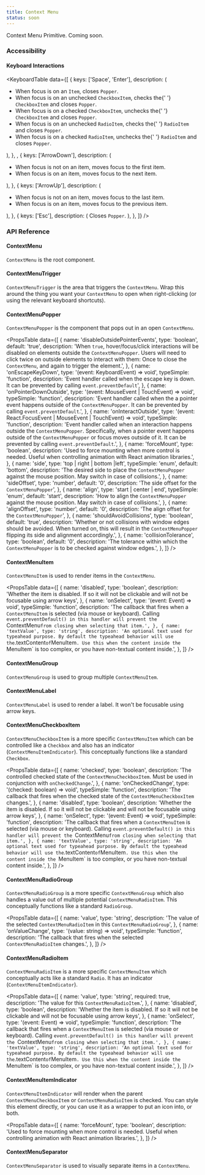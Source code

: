 ```yaml
---
title: Context Menu
status: soon
---
```


Context Menu Primitive. Coming soon.

### Accessibility

#### Keyboard Interactions

<KeyboardTable
  data={[
    {
      keys: ['Space', 'Enter'],
      description: (
        <ul>
          <li>
            When focus is on an <Code>Item</Code>, closes <Code>Popper</Code>.
          </li>
          <li>
            When focus is on an unchecked <Code>CheckboxItem</Code>, checks the{' '}
            <Code>CheckboxItem</Code> and closes <Code>Popper</Code>.
          </li>
          <li>
            When focus is on a checked <Code>CheckboxItem</Code>, unchecks the{' '}
            <Code>CheckboxItem</Code> and closes <Code>Popper</Code>.
          </li>
          <li>
            When focus is on an unchecked <Code>RadioItem</Code>, checks the{' '}
            <Code>RadioItem</Code> and closes <Code>Popper</Code>.
          </li>
          <li>
            When focus is on a checked <Code>RadioItem</Code>, unchecks the{' '}
            <Code>RadioItem</Code> and closes <Code>Popper</Code>.
          </li>
        </ul>
      ),
    },
    ,
    {
      keys: ['ArrowDown'],
      description: (
        <ul>
          <li>When focus is not on an item, moves focus to the first item.</li>
          <li>When focus is on an item, moves focus to the next item.</li>
        </ul>
      ),
    },
    {
      keys: ['ArrowUp'],
      description: (
        <ul>
          <li>When focus is not on an item, moves focus to the last item.</li>
          <li>When focus is on an item, moves focus to the previous item.</li>
        </ul>
      ),
    },
    {
      keys: ['Esc'],
      description: (
        <span>
          Closes <Code>Popper</Code>.
        </span>
      ),
    },
  ]}
/>

### API Reference

#### ContextMenu

`ContextMenu` is the root component.

#### ContextMenuTrigger

`ContextMenuTrigger` is the area that triggers the `ContextMenu`. Wrap this around the thing you want your `ContextMenu` to open when right-clicking (or using the relevant keyboard shortcuts).

#### ContextMenuPopper

`ContextMenuPopper` is the component that pops out in an open `ContextMenu`.

<PropsTable
  data={[
    {
      name: 'disableOutsidePointerEvents',
      type: 'boolean',
      default: 'true',
      description:
        'When `true`, hover/focus/click interactions will be disabled on elements outside the `ContextMenuPopper`. Users will need to click twice on outside elements to interact with them: Once to close the `ContextMenu`, and again to trigger the element.',
    },
    {
      name: 'onEscapeKeyDown',
      type: '(event: KeyboardEvent) => void',
      typeSimple: 'function',
      description:
        'Event handler called when the escape key is down. It can be prevented by calling `event.preventDefault`',
    },
    {
      name: 'onPointerDownOutside',
      type: '(event: MouseEvent | TouchEvent) => void',
      typeSimple: 'function',
      description:
        'Event handler called when the a pointer event happens outside of the `ContextMenuPopper`. It can be prevented by calling `event.preventDefault`.',
    },
    {
      name: 'onInteractOutside',
      type: '(event: React.FocusEvent | MouseEvent | TouchEvent) => void',
      typeSimple: 'function',
      description:
        'Event handler called when an interaction happens outside the `ContextMenuPopper`. Specifically, when a pointer event happens outside of the `ContextMenuPopper` or focus moves outside of it. It can be prevented by calling `event.preventDefault`.',
    },
    {
      name: 'forceMount',
      type: 'boolean',
      description:
        'Used to force mounting when more control is needed. Useful when controlling animation with React animation libraries.',
    },
    {
      name: 'side',
      type: 'top | right | bottom |left',
      typeSimple: 'enum',
      default: 'bottom',
      description:
        'The desired side to place the `ContextMenuPopper` against the mouse position. May switch in case of collisions.',
    },
    {
      name: 'sideOffset',
      type: 'number',
      default: '0',
      description: 'The side offset for the `ContextMenuPopper`',
    },
    {
      name: 'align',
      type: 'start | center | end',
      typeSimple: 'enum',
      default: 'start',
      description:
        'How to align the `ContextMenuPopper` against the mouse position. May switch in case of collisions.',
    },
    {
      name: 'alignOffset',
      type: 'number',
      default: '0',
      description: 'The align offset for the `ContextMenuPopper`',
    },
    {
      name: 'shouldAvoidCollisions',
      type: 'boolean',
      default: 'true',
      description:
        'Whether or not collisions with window edges should be avoided. When turned on, this will result in the `ContextMenuPopper` flipping its side and alignment accordingly.',
    },
    {
      name: 'collisionTolerance',
      type: 'boolean',
      default: '0',
      description:
        'The tolerance within which the `ContextMenuPopper` is to be checked against window edges.',
    },
  ]}
/>

#### ContextMenuItem

`ContextMenuItem` is used to render items in the `ContextMenu`.

<PropsTable
  data={[
    {
      name: 'disabled',
      type: 'boolean',
      description:
        'Whether the item is disabled. If so it will not be clickable and will not be focusable using arrow keys',
    },
    {
      name: 'onSelect',
      type: '(event: Event) => void',
      typeSimple: 'function',
      description:
        'The callback that fires when a `ContextMenuItem` is selected (via mouse or keyboard). Calling `event.preventDefault() in this handler will prevent the `ContextMenu` from closing when selecting that item.',
    },
    {
      name: 'textValue',
      type: 'string',
      description:
        'An optional text used for typeahead purpose. By default the typeahead behavior will use the `.textContent` of `MenuItem`. Use this when the content inside the `MenuItem` is too complex, or you have non-textual content inside.',
    },
  ]}
/>

#### ContextMenuGroup

`ContextMenuGroup` is used to group multiple `ContextMenuItem`.

#### ContextMenuLabel

`ContextMenuLabel` is used to render a label. It won't be focusable using arrow keys.

#### ContextMenuCheckboxItem

`ContextMenuCheckboxItem` is a more specific `ContextMenuItem` which can be controlled like a `Checkbox` and also has an indicator (`ContextMenuItemIndicator`). This conceptually functions like a standard `Checkbox`.

<PropsTable
  data={[
    {
      name: 'checked',
      type: 'boolean',
      description:
        'The controlled checked state of the `ContextMenuCheckboxItem`. Must be used in conjunction with `onCheckedChange`.',
    },
    {
      name: 'onCheckedChange',
      type: '(checked: boolean) => void',
      typeSimple: 'function',
      description:
        'The callback that fires when the checked state of the `ContextMenuCheckboxItem` changes.',
    },
    {
      name: 'disabled',
      type: 'boolean',
      description:
        'Whether the item is disabled. If so it will not be clickable and will not be focusable using arrow keys',
    },
    {
      name: 'onSelect',
      type: '(event: Event) => void',
      typeSimple: 'function',
      description:
        'The callback that fires when a `ContextMenuItem` is selected (via mouse or keyboard). Calling `event.preventDefault() in this handler will prevent the `ContextMenu` from closing when selecting that item.',
    },
    {
      name: 'textValue',
      type: 'string',
      description:
        'An optional text used for typeahead purpose. By default the typeahead behavior will use the `.textContent` of `MenuItem`. Use this when the content inside the `MenuItem` is too complex, or you have non-textual content inside.',
    },
  ]}
/>

#### ContextMenuRadioGroup

`ContextMenuRadioGroup` is a more specific `ContextMenuGroup` which also handles a value out of multiple potential `ContextMenuRadioItem`. This conceptually functions like a standard `RadioGroup`.

<PropsTable
  data={[
    {
      name: 'value',
      type: 'string',
      description:
        'The value of the selected `ContextMenuRadioItem` in this `ContextMenuRadioGroup`',
    },
    {
      name: 'onValueChange',
      type: '(value: string) => void',
      typeSimple: 'function',
      description:
        'The callback that fires when the selected `ContextMenuRadioItem` changes.',
    },
  ]}
/>

#### ContextMenuRadioItem

`ContextMenuRadioItem` is a more specific `ContextMenuItem` which conceptually acts like a standard `Radio`. It has an indicator (`ContextMenuItemIndicator`).

<PropsTable
  data={[
    {
      name: 'value',
      type: 'string',
      required: true,
      description: 'The value for this `ContextMenuRadioItem`.',
    },
    {
      name: 'disabled',
      type: 'boolean',
      description:
        'Whether the item is disabled. If so it will not be clickable and will not be focusable using arrow keys',
    },
    {
      name: 'onSelect',
      type: '(event: Event) => void',
      typeSimple: 'function',
      description:
        'The callback that fires when a `ContextMenuItem` is selected (via mouse or keyboard). Calling `event.preventDefault() in this handler will prevent the `ContextMenu` from closing when selecting that item.',
    },
    {
      name: 'textValue',
      type: 'string',
      description:
        'An optional text used for typeahead purpose. By default the typeahead behavior will use the `.textContent` of `MenuItem`. Use this when the content inside the `MenuItem` is too complex, or you have non-textual content inside.',
    },
  ]}
/>

#### ContextMenuItemIndicator

`ContextMenuItemIndicator` will render when the parent `ContextMenuCheckboxItem` or `ContextMenuRadioItem` is checked. You can style this element directly, or you can use it as a wrapper to put an icon into, or both.

<PropsTable
  data={[
    {
      name: 'forceMount',
      type: 'boolean',
      description:
        'Used to force mounting when more control is needed. Useful when controlling animation with React animation libraries.',
    },
  ]}
/>

#### ContextMenuSeparator

`ContextMenuSeparator` is used to visually separate items in a `ContextMenu`.
